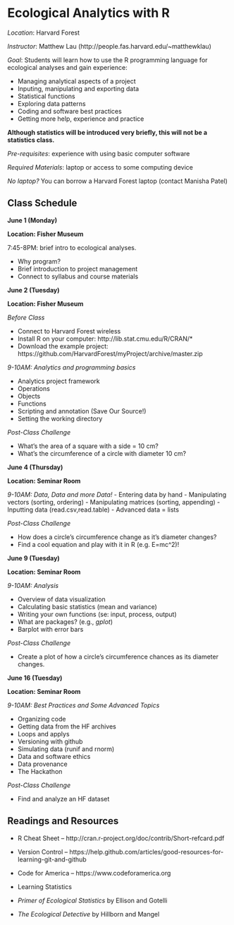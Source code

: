 Ecological Analytics with R
===========================

<!-- render('syllabus.Rmd',);render('syllabus.Rmd',output_format='pdf_document') -->

*Location*: Harvard Forest

*Instructor*: Matthew Lau (http://people.fas.harvard.edu/~matthewklau)

*Goal*: Students will learn how to use the R programming language for
 ecological analyses and gain experience:

- Managing analytical aspects of a project
- Inputing, manipulating and exporting data
- Statistical functions
- Exploring data patterns
- Coding and software best practices
- Getting more help, experience and practice

**Although statistics will be introduced very
briefly, this will not be a statistics class.**

*Pre-requisites*: experience with using basic computer software

*Required Materials*: laptop or access to some computing device

*No laptop?* You can borrow a Harvard Forest laptop (contact
  Manisha Patel)

Class Schedule
--------------

**June 1 (Monday)**

**Location: Fisher Museum**

7:45-8PM: brief intro to ecological analyses.

- Why program? 
- Brief introduction to project management
- Connect to syllabus and course materials

**June 2 (Tuesday)**

**Location: Fisher Museum**

*Before Class*

- Connect to Harvard Forest wireless
- Install R on your computer: http://lib.stat.cmu.edu/R/CRAN/*
- Download the example project: https://github.com/HarvardForest/myProject/archive/master.zip

*9-10AM: Analytics and programming basics*

- Analytics project framework 
<!-- (Noble 2009 =  -->
<!--   document organization, task scheduling, data management, analytics -->
<!--   management, keeping an analytics notebook) -->
- Operations
- Objects 
- Functions
- Scripting and annotation (Save Our Source!)
- Setting the working directory

*Post-Class Challenge*

- What's the area of a square with a side = 10 cm?
- What's the circumference of a circle with diameter 10 cm?

**June 4 (Thursday)**

**Location: Seminar Room**

*9-10AM: Data, Data and more Data!*
- Entering data by hand
- Manipulating vectors (sorting, ordering)
- Manipulating matrices (sorting, appending)
- Inputting data (read.csv,read.table)
- Advanced data = lists

*Post-Class Challenge*

- How does a circle's circumference change as it's diameter changes?
- Find a cool equation and play with it in R (e.g. E=mc^2)!

**June 9 (Tuesday)**

**Location: Seminar Room**

*9-10AM: Analysis*

- Overview of data visualization
- Calculating basic statistics (mean and variance)
- Writing your own functions (se: input, process, output)
- What are packages? (e.g., *gplot*)
- Barplot with error bars

*Post-Class Challenge*

- Create a plot of how a circle's circumference chances as its
  diameter changes.

**June 16 (Tuesday)**

**Location: Seminar Room**

*9-10AM: Best Practices and Some Advanced Topics*

- Organizing code
- Getting data from the HF archives
- Loops and applys
- Versioning with github
- Simulating data (runif and rnorm)
- Data and software ethics
- Data provenance
- The Hackathon

*Post-Class Challenge*

- Find and analyze an HF dataset

Readings and Resources
----------------------
- R Cheat Sheet
-- http://cran.r-project.org/doc/contrib/Short-refcard.pdf
- Version Control
-- https://help.github.com/articles/good-resources-for-learning-git-and-github
- Code for America
-- https://www.codeforamerica.org

- Learning Statistics

- *Primer of Ecological Statistics* by Ellison and Gotelli
- *The Ecological Detective* by Hillborn and Mangel

